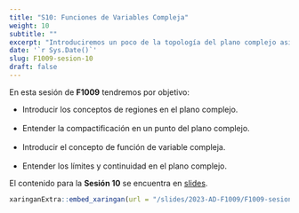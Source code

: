 ---
title: "S10: Funciones de Variables Compleja"
weight: 10
subtitle: ""
excerpt: "Introduciremos un poco de la topología del plano complejo así como los inicios del cálculo complejo."
date: '`r Sys.Date()`'
slug: F1009-sesion-10
draft: false
---

En esta sesión de __F1009__ tendremos por objetivo:

 * Introducir los conceptos de regiones en el plano complejo. <br/> <br/>
 * Entender la compactificación en un punto del plano complejo. <br/> <br/>
 * Introducir el concepto de función de variable compleja. <br/><br/>
 * Entender los límites y continuidad en el plano complejo.
 
El contenido para la **Sesión 10** se encuentra en [slides](/slides/2023-AD-F1009/F1009-sesion-10).

```{r embed-xaringan, echo=FALSE}
xaringanExtra::embed_xaringan(url = "/slides/2023-AD-F1009/F1009-sesion-10", ratio = "4:3")
```
